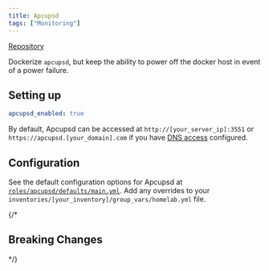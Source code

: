 ```yaml
---
title: Apcupsd
tags: ["Monitoring"]
---
```



[Repository](https://github.com/gregewing/apcupsd)

<Tags tags={frontmatter.tags} />

Dockerize `apcupsd`, but keep the ability to power off the docker host in event of a power failure.

## Setting up

```yaml title="inventories/homelab/group_vars/homelab.yml"
apcupsd_enabled: true
```

By default, Apcupsd can be accessed at `http://[your_server_ip]:3551` or `https://apcupsd.[your_domain].com` if you have [DNS access](../../guides/dns-access/) configured.

## Configuration

See the default configuration options for Apcupsd at [`roles/apcupsd/defaults/main.yml`](https://github.com/Dylancyclone/ansible-homelab-orchestration/blob/main/roles/apcupsd/defaults/main.yml).
Add any overrides to your `inventories/[your_inventory]/group_vars/homelab.yml` file.

{/* 

## Breaking Changes

*/}